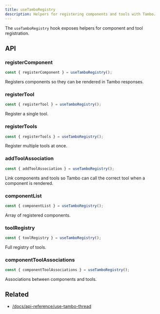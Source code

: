 ```yaml
---
title: useTamboRegistry
description: Helpers for registering components and tools with Tambo.
---
```


The `useTamboRegistry` hook exposes helpers for component and tool registration.

## API

### registerComponent

```ts title="example.ts"
const { registerComponent } = useTamboRegistry();
```

Registers components so they can be rendered in Tambo responses.

### registerTool

```ts title="example.ts"
const { registerTool } = useTamboRegistry();
```

Register a single tool.

### registerTools

```ts title="example.ts"
const { registerTools } = useTamboRegistry();
```

Register multiple tools at once.

### addToolAssociation

```ts title="example.ts"
const { addToolAssociation } = useTamboRegistry();
```

Link components and tools so Tambo can call the correct tool when a component
is rendered.

### componentList

```ts title="example.ts"
const { componentList } = useTamboRegistry();
```

Array of registered components.

### toolRegistry

```ts title="example.ts"
const { toolRegistry } = useTamboRegistry();
```

Full registry of tools.

### componentToolAssociations

```ts title="example.ts"
const { componentToolAssociations } = useTamboRegistry();
```

Associations between components and tools.

## Related

- [/docs/api-reference/use-tambo-thread](/docs/api-reference/use-tambo-thread)
